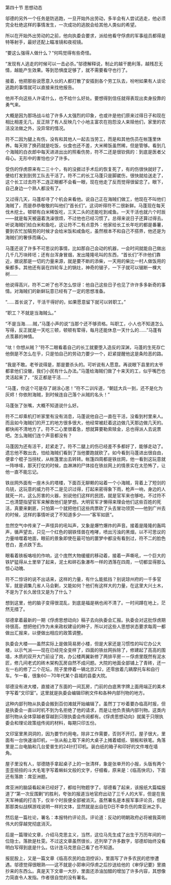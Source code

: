 

第四十节 思想动态

邬德的另外一个任务是防逃跑，一旦开始外出劳动，多半会有人尝试逃走，他必须完全杜绝这样的事情发生，一次成功的逃脱会给其他人类似的希望。

所以在开始外出劳动的之前，他向执委会要求，派给他看守俘虏的军事组员都得是特等射手，最好还配上瞄准镜和夜视镜。

“要这么强得人做什么？”何鸣觉得有些奇怪。

“发现有人逃走的时候可以一击必杀。”邬德解释说，制止的越干脆利落，越残忍无情，越能产生效果。等到恐惧度足够了，就不需要看守也行了。

接着，他把那些说愿意入伙的人都打散了安插到各个劳工队去，吩咐如果有人谈论逃跑的事情就可以直接来找他报告。

他并不向这些人许诺什么，也不给什么好处。要想得到信任就得表现出卖身投靠的勇气来。

大概是因为那场战斗给了许多人太强烈的印象，也或许是他们原来过得日子和现在相比相差无几，反正除了有人反映几个小地主富农在抱怨没人来赎他们，家里的农活没法做之外，没异常的情况。

符不二因为腿上有伤，没有和其他人一起去当劳工，而是和其他伤员在帐篷里休养。每天除了换药就是吃饭，伙食也还不差，大米稀饭虽然稀，但是管够。看到几个海贼的白衣郎中每天进进出出的照看伤势，符不二还是很钦佩的：到底是医者父母心。无形中的害怕也少了许多。

受伤的俘虏原来有二三十个，有的没捱过手术后的恢复死了，有的伤很快就好了，便给打发到到劳工队去干活了。符不二的长工马蓬只是脚崴伤，很快就给送走了，这个长工过去符不二连正眼都不会看一眼，现在他走了反而觉得很留恋了。眼下，自己身边一个熟人都没有了。

又过得几天，马蓬却寻了个机会来看他。说自己正在海贼们做工，他现在不叫他们海贼了，而是恭恭敬敬的叫他们“首长们”。这词听得符不二很新鲜。马蓬现在每天伐木挖土。顿顿有白米稀饭吃，三天二头的还能吃到咸鱼。一天干活也就六个时辰――就是每天被逼着洗澡很烦，不过他也已经习惯了。总得来说日子还算过得去。听说海贼们给白米和鱼吃，这让符不二有点意外：他家给长工长年吃的都是番薯，要到农忙加犒劳的时候才会给米饭和咸鱼吃，虽然根本不和自己不搭界，他还是为海贼们的奢侈而痛心。

马蓬还说了许多不可思议的事情，比如那自己会动的机器，一会时间就能自己做出几千几万块砖坯；还有台浑身冒烟，发出隆隆吼叫的东西，“首长们”不许他们靠近，据说那是一切的力量来源，就是要不断的添柴，一天用的柴比一村人做饭用的柴都多。其他还有装在四轮车上的锅灶，神奇的锯子，一下子就可以锯断一棵大树……

他说得高兴，符不二听了也不怎么惊讶：他自己这些日子也见了许许多多新奇的事情。对海贼们的新鲜玩意已经有了一定的思想准备。

“……首长说了，干活干得好的，如果愿意留下就可以转职工。”

“职工？不就是当海贼么。”

“不是当海……贼，”马蓬小声的说“当那个还不够资格。叫职工，小人也不知道怎么写得，反正就是一天吃三顿，顿顿有荤得，每月还能休息一天什么的……”马蓬有点羡慕的神情。

“呔！你想从贼？”符不二眼看着自己的长工就要堕入造反的深渊，马蓬的生死存亡他倒是不怎么在乎，只是怕自己的劳动力要少一个，赶紧提醒他这是条险恶的路。

“我是不敢。老爷说得是，那是要杀头的。可听说有人愿意。再说眼下县里的太爷都拿他们没辙，我们小民有什么办法。”马蓬给海贼们做了十来天的工，似乎嘴巴也灵活起来了，“反正都是干活……”

“马蓬，你这个可是存了胡涂心思！”符不二训斥道，“朝廷大兵一到，还不是化为灰烬！你依附海贼，到时候连自己落个从贼的名头！”

马蓬张了张嘴，大概不知道说什么好。

符不二却乘机打听家里有没有消息，马蓬说他自己一直在干活，没看到村里来人。而且如今海贼们的开工的地方很多很大，他经常被赶着这边做几天那边做几天的。都快闹不清地方了。符不二心里很着急，想就算要勒索赎金，总也得派人去说票吧。怎么海贼们连个声音都没有？

马蓬因为还有活干，赶紧走了。符不二腿上的伤已经差不多都好了，能够走动了。遗忘他不敢出去，怕给海贼们看到了当他要跑就砍了。如今看到马蓬进出很自由，便拿个棍子当拐杖，从帐篷里出去转转。帐篷四周都是铁丝网，他一看到这玩意就一阵哆嗦，那天打仗的时候，血淋淋的尸体挂在铁丝网上的情景实在太恐怖了，让他一直不能忘记。

铁丝网外面有一座木头的塔楼，下面百无聊赖的站着一个小海贼，背着上了短剑的鸟铳，这玩意的威力符不二是见识过得，打起来密得象下雨，枪声一响，身边的人就死一片。这么厉害的火器，别说他们这样的民团，就是官军来也够呛。不过符不二也清楚指望官军来解救他们是梦想。大明官军才懒得来理会他们这些百姓的死活，真要来剿匪，只怕第一个就把他们这些肉票砍了头去冒功领赏――他到广州去的时候，这样的事情听说了不知道多少――“客军如匪”。

忽然空气中传来了一声怪异的吼叫声，又象是爆竹爆炸的声音。接着是隆隆的轰鸣声，循声望去，只见一个红色的钢铁怪兽在咆哮，喷出污浊的黑烟，以不可思议的力量啃噬着地面，眼前的景象即使在最可怕的噩梦中都没有看到过，符不二的脸色苍白，差点跌下去。

眼看着铁板咯吱的作响，这个庞然大物缓缓的移动着，接着一声嘶吼，一个巨大的铁铲猛得从土里举了起来，泥土和碎石象瀑布一样的洒落在四周，一切都显得那么惊心动魄、

符不二惊讶的说不出话来，这样的力量，有什么能抵挡？别说琼州府的一千多官军，就是调集几省人马会剿，又能如何？他们有这样大的力量，在这里大兴土木，不是为了长久居住又是为了什么？

想到这里，他的脑子变得很混乱，到底是福是祸也闹不清了。一时间蹲在地上，茫然无措了。

邬德拿着最新的一期《俘虏思想动向》稿子去向执委会汇报。执委会对这批俘虏期待很高，想把他们作为未来政权建设的种子，所以对这些人思想状态要求每周一都做出汇报来，以便做出相应的政策调整。

执委会大楼――虽然实际上是做简易房小楼，但是大家还是习惯性的叫它办公大楼，以示气派――现在已经完全变样了，四面的铁丝网拆除了，修建起了高高的围墙，木质的双开大门前设了岗，办公楼两翼新修了两排平房－－俘虏里既然有泥水匠，修几间老式的砖木架构瓦房自然不成问题。大院的地面全部铺上了青砖，还一左一右的修了二个花坛，院子里停着一辆北京212，还零放着几辆摩托车和自行车。乍一看，很象60－70年代某个县城的县委大院。

邬德没有进大楼，直接进了东面的一间瓦房，门前的白底黑字牌上面用端正的美术字写着“文印室”。这里就是执委会编辑印刷文件和各种内部刊物的地方。

这种内部刊物从执委会搬到百仞滩就开始编辑了。虽然丁丁吵着要办临高时报，但是执委会一直以时机不到为名拒绝了他的请求，而是让他负责搞内部刊物。这类内部刊物从全体穿越者穿越到只限执委会传阅都有。《俘虏思想动向》就属于只限执委会和理论政策组传阅的材料，每期只印五份。

文印室里黑洞洞的，因为要节约用电，除非工作需要，否则不开灯。屋子很大，里面有一台快速油印机，一张从船上取下来的大桌子上摊着蜡纸、钢板和铁笔。角落里是二台电脑和几台爱普生的24针打印机。装白纸的箱子和印好的文件堆在墙角。

屋子里没有人，邬德随手拿起桌子上的一张清样，象是张单开的小报，头版有两个歪歪扭扭的斗大毛笔字写着蝌蚪文般的文字，仔细看，原来是：《临高快讯》，下面还有落款：席亚洲题。

席亚洲的脑袋看起来已经好了，都给刊物题字了。邬德看了起来，该报纸大篇幅报道了“第一次反围剿”的胜利，夸张的报道当地官府出动了三千人的大军，但是在我天军神威的打击下，仅半个时辰便全部被消灭。虽然署名是本报军事评论员，但是那那类似战棋游戏说明一样的文体，显然就是出自在D日不幸负伤的席亚洲之手。

然后是一篇社论，署名：本报特约评论员。评论道：反动的明朝政府必将被我英明伟大的穿越党彻底消灭。

后是一篇理论文章，介绍马克思主义，当然，这位马先生成了出生于万历年间的一位隐士。落款是杜雯。不过这文章虽然很长，还列举了许多数字，邬德却始终没看明白写得到底是什么。估计连马克思自己看了也不知道。

报屁股上，又是一篇文章《临高农民的血泪控诉》，里面写了许多农民的悲惨遭遇。邬德觉得很眼熟――这不就是小郭审问俘虏之后抄送给他的《审俘记要》里摘抄来的东西么。真是天下文章一大抄，里面还添油加醋的增加了许多内容，其想像力简直令人发指。作者很自觉的没有署名。

